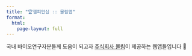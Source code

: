 ```yaml
---
title: "🏆챔피언십 :: 몰림앱"
format: 
  html:
    page-layout: full
---
```


국내 바이오연구자분들께 도움이 되고자 [주식회사 몰림](https://www.molim.xyz/)이 제공하는 웹앱들입니다 🤗
